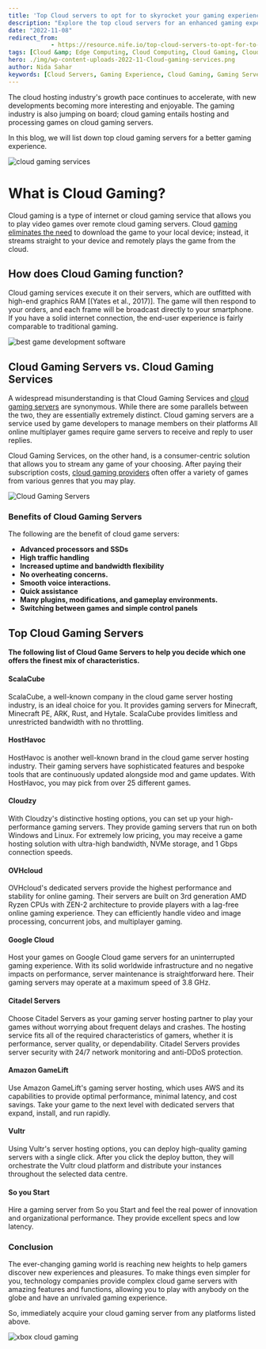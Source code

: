 ```yaml
---
title: 'Top Cloud servers to opt for to skyrocket your gaming experience'
description: "Explore the top cloud servers for an enhanced gaming experience. Discover how cloud gaming servers can transform your gaming setup with high performance and reliability."
date: "2022-11-08"
redirect_from: 
            - https://resource.nife.io/top-cloud-servers-to-opt-for-to-skyrocket-your-gaming-experience/
tags: [Cloud &amp; Edge Computing, Cloud Computing, Cloud Gaming, Cloud Gaming, Edge Gaming, Gaming servers]
hero: ./img/wp-content-uploads-2022-11-Cloud-gaming-services.png
author: Nida Sahar
keywords: [Cloud Servers, Gaming Experience, Cloud Gaming, Gaming Servers, Edge Computing]
---
```

The cloud hosting industry's growth pace continues to accelerate, with new developments becoming more interesting and enjoyable. The gaming industry is also jumping on board; cloud gaming entails hosting and processing games on cloud gaming servers.

In this blog, we will list down top cloud gaming servers for a better gaming experience.



![cloud gaming services](https://raw.githubusercontent.com/nifetency/nife-blog-content/main/blog/img/Cloud-gaming-services.png)
<br/>


 

# What is Cloud Gaming?

Cloud gaming is a type of internet or cloud gaming service that allows you to play video games over remote cloud gaming servers. Cloud [gaming eliminates the need](/blog/all-you-need-to-know-about-the-marvels-latest-standalone-iron-man-game/) to download the game to your local device; instead, it streams straight to your device and remotely plays the game from the cloud.

## How does Cloud Gaming function?

Cloud gaming services execute it on their servers, which are outfitted with high-end graphics RAM [(Yates et al., 2017)]. The game will then respond to your orders, and each frame will be broadcast directly to your smartphone. If you have a solid internet connection, the end-user experience is fairly comparable to traditional gaming.

![best game development software](https://raw.githubusercontent.com/nifetency/nife-blog-content/main/blog/img/best-game-development-software.jpg)
<br/>


 

## Cloud Gaming Servers vs. Cloud Gaming Services

A widespread misunderstanding is that Cloud Gaming Services and [cloud gaming servers](/blog/quick-guide-why-are-cloud-servers-better-for-gaming/) are synonymous. While there are some parallels between the two, they are essentially extremely distinct. Cloud gaming servers are a service used by game developers to manage members on their platforms All online multiplayer games require game servers to receive and reply to user replies.

Cloud Gaming Services, on the other hand, is a consumer-centric solution that allows you to stream any game of your choosing. After paying their subscription costs, [cloud gaming providers](/blog/what-to-look-out-for-when-evaluating-potential-cloud-providers/) often offer a variety of games from various genres that you may play.


![Cloud Gaming Servers](https://raw.githubusercontent.com/nifetency/nife-blog-content/main/blog/img/Cloud-Gaming-Servers.jpg)
<br/>


 

### Benefits of Cloud Gaming Servers

The following are the benefit of cloud game servers:

- **Advanced processors and SSDs**
- **High traffic handling**
- **Increased uptime and bandwidth flexibility**
- **No overheating concerns.**
- **Smooth voice interactions.**
- **Quick assistance**
- **Many plugins, modifications, and gameplay environments.**
- **Switching between games and simple control panels**

## Top Cloud Gaming Servers

**The following list of Cloud Game Servers to help you decide which one offers the finest mix of characteristics.**

#### ScalaCube

ScalaCube, a well-known company in the cloud game server hosting industry, is an ideal choice for you. It provides gaming servers for Minecraft, Minecraft PE, ARK, Rust, and Hytale. ScalaCube provides limitless and unrestricted bandwidth with no throttling.

#### HostHavoc

HostHavoc is another well-known brand in the cloud game server hosting industry. Their gaming servers have sophisticated features and bespoke tools that are continuously updated alongside mod and game updates. With HostHavoc, you may pick from over 25 different games.

#### Cloudzy

With Cloudzy's distinctive hosting options, you can set up your high-performance gaming servers. They provide gaming servers that run on both Windows and Linux. For extremely low pricing, you may receive a game hosting solution with ultra-high bandwidth, NVMe storage, and 1 Gbps connection speeds.

#### OVHcloud

OVHcloud's dedicated servers provide the highest performance and stability for online gaming. Their servers are built on 3rd generation AMD Ryzen CPUs with ZEN-2 architecture to provide players with a lag-free online gaming experience. They can efficiently handle video and image processing, concurrent jobs, and multiplayer gaming.

#### Google Cloud

Host your games on Google Cloud game servers for an uninterrupted gaming experience. With its solid worldwide infrastructure and no negative impacts on performance, server maintenance is straightforward here. Their gaming servers may operate at a maximum speed of 3.8 GHz.

#### Citadel Servers

Choose Citadel Servers as your gaming server hosting partner to play your games without worrying about frequent delays and crashes. The hosting service fits all of the required characteristics of gamers, whether it is performance, server quality, or dependability. Citadel Servers provides server security with 24/7 network monitoring and anti-DDoS protection.

#### Amazon GameLift

Use Amazon GameLift's gaming server hosting, which uses AWS and its capabilities to provide optimal performance, minimal latency, and cost savings. Take your game to the next level with dedicated servers that expand, install, and run rapidly.

#### Vultr

Using Vultr's server hosting options, you can deploy high-quality gaming servers with a single click. After you click the deploy button, they will orchestrate the Vultr cloud platform and distribute your instances throughout the selected data centre.

#### So you Start

Hire a gaming server from So you Start and feel the real power of innovation and organizational performance. They provide excellent specs and low latency.

### Conclusion

The ever-changing gaming world is reaching new heights to help gamers discover new experiences and pleasures. To make things even simpler for you, technology companies provide complex cloud game servers with amazing features and functions, allowing you to play with anybody on the globe and have an unrivaled gaming experience.

So, immediately acquire your cloud gaming server from any platforms listed above.


![xbox cloud gaming](https://raw.githubusercontent.com/nifetency/nife-blog-content/main/blog/img/xbox-cloud-gaming.jpg)
<br/>


 
